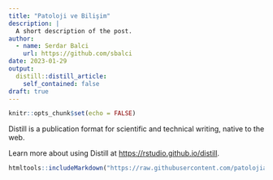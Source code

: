 ```yaml
---
title: "Patoloji ve Bilişim"
description: |
  A short description of the post.
author:
  - name: Serdar Balci
    url: https://github.com/sbalci
date: 2023-01-29
output:
  distill::distill_article:
    self_contained: false
draft: true
---
```



```r
knitr::opts_chunk$set(echo = FALSE)
```

Distill is a publication format for scientific and technical writing, native to the web.

Learn more about using Distill at <https://rstudio.github.io/distill>.

```r
htmltools::includeMarkdown("https://raw.githubusercontent.com/patolojiatlasi/patolojiatlasi.github.io/main/README.md")
```

